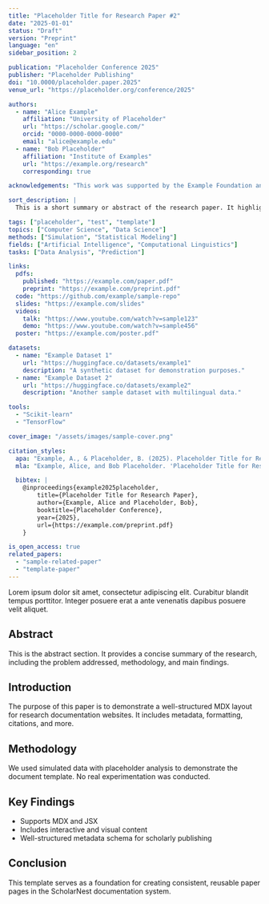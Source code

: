 ```yaml
---
title: "Placeholder Title for Research Paper #2"
date: "2025-01-01"
status: "Draft"
version: "Preprint"
language: "en"
sidebar_position: 2

publication: "Placeholder Conference 2025"
publisher: "Placeholder Publishing"
doi: "10.0000/placeholder.paper.2025"
venue_url: "https://placeholder.org/conference/2025"

authors:
  - name: "Alice Example"
    affiliation: "University of Placeholder"
    url: "https://scholar.google.com/"
    orcid: "0000-0000-0000-0000"
    email: "alice@example.edu"
  - name: "Bob Placeholder"
    affiliation: "Institute of Examples"
    url: "https://example.org/research"
    corresponding: true

acknowledgements: "This work was supported by the Example Foundation and Placeholder Labs."

sort_description: |
  This is a short summary or abstract of the research paper. It highlights the key contribution or result, and mentions how the study was conducted and what implications it has.

tags: ["placeholder", "test", "template"]
topics: ["Computer Science", "Data Science"]
methods: ["Simulation", "Statistical Modeling"]
fields: ["Artificial Intelligence", "Computational Linguistics"]
tasks: ["Data Analysis", "Prediction"]

links:
  pdfs:
    published: "https://example.com/paper.pdf"
    preprint: "https://example.com/preprint.pdf"
  code: "https://github.com/example/sample-repo"
  slides: "https://example.com/slides"
  videos:
    talk: "https://www.youtube.com/watch?v=sample123"
    demo: "https://www.youtube.com/watch?v=sample456"
  poster: "https://example.com/poster.pdf"

datasets:
  - name: "Example Dataset 1"
    url: "https://huggingface.co/datasets/example1"
    description: "A synthetic dataset for demonstration purposes."
  - name: "Example Dataset 2"
    url: "https://huggingface.co/datasets/example2"
    description: "Another sample dataset with multilingual data."

tools:
  - "Scikit-learn"
  - "TensorFlow"

cover_image: "/assets/images/sample-cover.png"

citation_styles:
  apa: "Example, A., & Placeholder, B. (2025). Placeholder Title for Research Paper. Placeholder Conference."
  mla: "Example, Alice, and Bob Placeholder. 'Placeholder Title for Research Paper.' Placeholder Conference 2025."

  bibtex: |
    @inproceedings{example2025placeholder,
        title={Placeholder Title for Research Paper},
        author={Example, Alice and Placeholder, Bob},
        booktitle={Placeholder Conference},
        year={2025},
        url={https://example.com/preprint.pdf}
    }

is_open_access: true
related_papers:
  - "sample-related-paper"
  - "template-paper"
---
```


Lorem ipsum dolor sit amet, consectetur adipiscing elit. Curabitur blandit tempus porttitor. Integer posuere erat a ante venenatis dapibus posuere velit aliquet.

## Abstract

This is the abstract section. It provides a concise summary of the research, including the problem addressed, methodology, and main findings.

## Introduction

The purpose of this paper is to demonstrate a well-structured MDX layout for research documentation websites. It includes metadata, formatting, citations, and more.

## Methodology

We used simulated data with placeholder analysis to demonstrate the document template. No real experimentation was conducted.

## Key Findings

- Supports MDX and JSX
- Includes interactive and visual content
- Well-structured metadata schema for scholarly publishing

## Conclusion

This template serves as a foundation for creating consistent, reusable paper pages in the ScholarNest documentation system.
